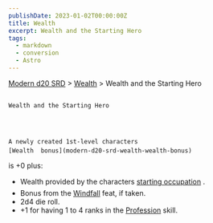 ```yaml
---
publishDate: 2023-01-02T00:00:00Z
title: Wealth
excerpt: Wealth and the Starting Hero
tags:
  - markdown
  - conversion
  - Astro
---
```


[Modern d20 SRD](/#modernD20) >
[Wealth](modern-d20-srd-wealth-index) > Wealth and the Starting Hero

##

    Wealth and the Starting Hero




    A newly created 1st-level characters
    [Wealth  bonus](modern-d20-srd-wealth-wealth-bonus)
is +0 plus:

- Wealth provided by the characters
  [starting   occupation](modern-d20-srd-starting-occupation-index)
  .
- Bonus from the
  [Windfall](modern-d20-srd-feats-windfall)
  feat, if taken.
- 2d4 die roll.
- +1 for having 1 to 4 ranks in the
  [Profession](modern-d20-srd-skills-profession)
  skill.
